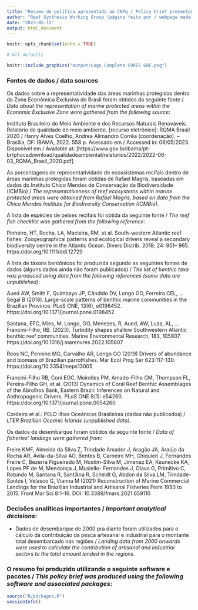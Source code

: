 ```yaml
---
title: "Resumo de política apresentado ao CNPq / Policy brief presented to the Brazilian CNPq"
author: "Reef Synthesis Working Group (página feita por / webpage made by André L. Luza)"
date: "2023-05-15"
output: html_document
---
```



```r
knitr::opts_chunk$set(echo = TRUE)
```



<!-- README.md is generated from README.Rmd. Please edit that file -->

<!-- badges: start -->
<!-- badges: end -->




```r
# All defaults

knitr::include_graphics("output/Logo Completa CORES GDE.png")

```



### Fontes de dados / data sources

Os dados sobre a representatividade das áreas marinhas protegidas dentro da Zona Econômica Exclusiva do Brasil foram obtidos da seguinte fonte / *Data about the representation of marine protected areas within the Economic Exclusive Zone were gathered from the following source*:

Instituto Brasileiro do Meio Ambiente e dos Recursos Naturais Renováveis. Relatório de qualidade do meio ambiente. [recurso eletrônico]: RQMA Brasil 2020 / Hanry Alves Coelho, Andrea Alimandro Corrêa (coordenação). – Brasília, DF: IBAMA, 2022. 558 p. Acessado em / Accessed in: 08/05/2023. Disponível em / Available at: [https://www.gov.br/ibama/pt-br/phocadownload/qualidadeambiental/relatorios/2022/2022-06-03_RQMA_Brasil_2020.pdf]


As porcentagens de representatividade de ecossistemas recifais dentro de áreas marinhas protegidas foram obtidas de Rafael Magris, baseadas em dados do Instituto Chico Mendes de Conservação da Biodiversidade (ICMBio) / *The representativeness of reef ecosystems within marine protected areas were obtained from Rafael Magris, based on data from the Chico Mendes Institute for Biodiversity Conservation (ICMBio)*.

<!-- badges: start -->
<!-- badges: end -->

A lista de espécies de peixes recifais foi obtida da seguinte fonte  / *The reef fish checklist was gathered from the following reference*:

Pinheiro, HT, Rocha, LA, Macieira, RM, et al. South-western Atlantic reef fishes: Zoogeographical patterns and ecological drivers reveal a secondary biodiversity centre in the Atlantic Ocean. Divers Distrib. 2018; 24: 951– 965. https://doi.org/10.1111/ddi.12729

A lista de táxons bentônicos foi produzida segundo as seguintes fontes de dados (alguns dados ainda não foram publicados) / *The list of benthic taxa was produced using data from the following references (some data are unpublished)*:

Aued AW, Smith F, Quimbayo JP, Cândido DV, Longo GO, Ferreira CEL, … Segal B (2018). Large-scale patterns of benthic marine communities in the Brazilian Province. PLoS ONE, 13(6), e0198452. https://doi.org/10.1371/journal.pone.0198452

Santana, EFC, Mies, M, Longo, GO, Menezes, R, Aued, AW, Luza, AL, … Francini-Filho, RB. (2023). Turbidity shapes shallow Southwestern Atlantic benthic reef communities. Marine Environmental Research, 183, 105807. https://doi.org/10.1016/j.marenvres.2022.105807

Roos NC, Pennino MG, Carvalho AR, Longo GO (2019) Drivers of abundance and biomass of Brazilian parrotfishes. Mar Ecol Prog Ser 623:117-130. https://doi.org/10.3354/meps13005

Francini-Filho RB, Coni EOC, Meirelles PM, Amado-Filho GM, Thompson FL, Pereira-Filho GH, et al. (2013) Dynamics of Coral Reef Benthic Assemblages of the Abrolhos Bank, Eastern Brazil: Inferences on Natural and Anthropogenic Drivers. PLoS ONE 8(1): e54260. https://doi.org/10.1371/journal.pone.0054260

Cordeiro et al.: PELD Ilhas Oceânicas Brasileiras (dados não publicados) / *LTER Brazilian Oceanic Islands (unpublished data)*.

Os dados de desembarque foram obtidos da seguinte fonte / *Data of fisheries' landings were gathered from*: 

Freire KMF, Almeida da Silva Z, Trindade Amador J, Aragão JA, Araújo da Rocha AR, Ávila-da-Silva AO, Bentes B, Carneiro MH, Chiquieri J, Fernandes Freire C, Bezerra Figueiredo M, Hostim-Silva M, Jimenez EA, Keunecke KA, Lopes PF de M, Mendonça J, Musiello- Fernandes J, Olavo G, Primitivo C, Rotundo M, Santana R, Sant’Ana R, Scheidt G, Abdon da Silva LM, Trindade-Santos I, Velasco G, Vianna M (2021) Reconstruction of Marine Commercial Landings for the Brazilian Industrial and Artisanal Fisheries From 1950 to 2015. Front Mar Sci 8:1–16. DOI: 10.3389/fmars.2021.659110


<!-- badges: start -->
<!-- badges: end -->

### Decisões analíticas importantes / *Important analytical decisions*:
- Dados de desembarque de 2000 pra diante foram utilizados para o cálculo da contribuição da pesca artesanal e industrial para o montante total desembarcado nas regiões / *Landing data from 2000 onwards were used to calculate the contribution of artisanal and industrial sectors to the total amount landed in the regions*. 


<!-- badges: start -->
<!-- badges: end -->


### O resumo foi produzido utilizando o seguinte software e pacotes / *This policy brief was produced using the following software and associated packages*:

```r


source("R/packages.R")
sessionInfo()


```

